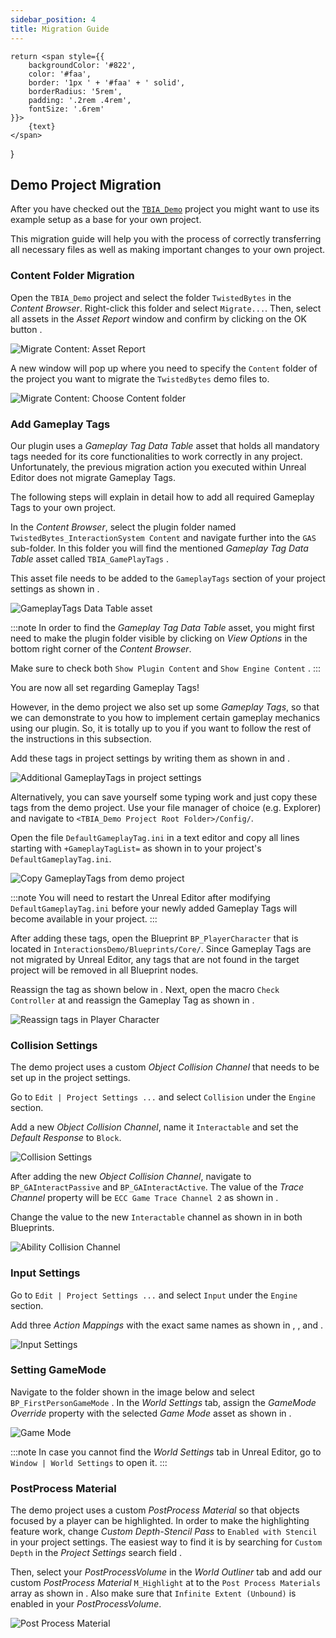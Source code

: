 ```yaml
---
sidebar_position: 4
title: Migration Guide
---
```

    return <span style={{
        backgroundColor: '#822',
        color: '#faa',
        border: '1px ' + '#faa' + ' solid',
        borderRadius: '5rem',
        padding: '.2rem .4rem',
        fontSize: '.6rem'
    }}>
        {text}
    </span>
}

## Demo Project Migration
After you have checked out the [`TBIA_Demo`](demo-project) project you might want to use its example setup as a base for your own project.

This migration guide will help you with the process of correctly transferring all necessary files as well as making important changes to your own project.

### Content Folder Migration
Open the `TBIA_Demo` project and select the folder `TwistedBytes` <Step text="1"/> in the *Content Browser*. Right-click this folder and
select `Migrate...`. Then, select all assets in the *Asset Report* window and confirm by clicking on the OK button <Step text="2"/>.

![Migrate Content: Asset Report](_static/img/01a_migrate_content.png)

A new window will pop up where you need to specify the `Content` <Step text="1"/> folder of the project you want to migrate the `TwistedBytes` demo files to.

![Migrate Content: Choose Content folder](_static/img/01b_migrate_content.png)

### Add Gameplay Tags
Our plugin uses a *Gameplay Tag Data Table* asset that holds all mandatory tags needed for its core functionalities to work correctly in any project.
Unfortunately, the previous migration action you executed within Unreal Editor does not migrate Gameplay Tags.

The following steps will explain in detail how to add all required Gameplay Tags to your own project.

In the *Content Browser*, select the plugin folder named `TwistedBytes_InteractionSystem Content` and navigate further into the `GAS` sub-folder.
In this folder you will find the mentioned *Gameplay Tag Data Table* asset called `TBIA_GamePlayTags` <Step text="3"/>.

This asset file needs to be added to the `GameplayTags` section of your project settings as shown in <Step text="4"/>.

![GameplayTags Data Table asset](_static/img/02_game_play_tags.png)

:::note
In order to find the *Gameplay Tag Data Table* asset, you might first need to make the plugin folder visible by clicking on
*View Options* <Step text="1"/> in the bottom right corner of the *Content Browser*.

Make sure to check both `Show Plugin Content` and `Show Engine Content` <Step text="2"/>.
:::

You are now all set regarding Gameplay Tags!

However, in the demo project we also set up some *Gameplay Tags*, so that we can demonstrate to you how to
implement certain gameplay mechanics using our plugin. So, it is totally up to you if you want to follow the rest of the instructions in this subsection.

Add these tags in project settings by writing them as shown in <Step text="1"/> and <Step text="2"/>.

![Additional GameplayTags in project settings](_static/img/03a_project_tags.png)

Alternatively, you can save yourself some typing work and just copy these tags from the demo project.
Use your file manager of choice (e.g. Explorer) and navigate to `<TBIA_Demo Project Root Folder>/Config/`.

Open the file `DefaultGameplayTag.ini` <Step text="1"/> in a text editor and copy all lines starting with `+GameplayTagList=` as shown in <Step text="2"/>
to your project's `DefaultGameplayTag.ini`.

![Copy GameplayTags from demo project](_static/img/03b_copy_tags_from_demo.png)

:::note
You will need to restart the Unreal Editor after modifying `DefaultGameplayTag.ini` before your newly added Gameplay Tags will become available in your project.
:::

After adding these tags, open the Blueprint `BP_PlayerCharacter` that is located in `InteractionsDemo/Blueprints/Core/`. Since Gameplay Tags are not migrated
by Unreal Editor, any tags that are not found in the target project will be removed in all Blueprint nodes.

Reassign the tag as shown below in <Step text="1"/>. Next, open the macro `Check Controller` at <Step text="2"/> and reassign the Gameplay Tag as
shown in <Step text="3"/>.

![Reassign tags in Player Character](_static/img/10_tags_in_player_character.png)

### Collision Settings
The demo project uses a custom *Object Collision Channel* that needs to be set up in the project settings.

Go to `Edit | Project Settings ...` and select `Collision` under the `Engine` section.

Add a new *Object Collision Channel*, name it `Interactable` and set the *Default Response* to `Block`.

![Collision Settings](_static/img/04_collision_settings.png)

After adding the new *Object Collision Channel*, navigate to `BP_GAInteractPassive` and `BP_GAInteractActive`. The value of the *Trace Channel*
property will be `ECC Game Trace Channel 2` as shown in <Step text="1"/>.

Change the value to the new `Interactable` channel as shown in <Step text="2"/> in both Blueprints.

![Ability Collision Channel](_static/img/05_ability_collision_channel.png)

### Input Settings
Go to `Edit | Project Settings ...` and select  `Input` under the `Engine` section.

Add three *Action Mappings* with the exact same names as shown in <Step text="1"/>, <Step text="2"/>, and <Step text="3"/>.

![Input Settings](_static/img/07_input_settings.png)

### Setting GameMode
Navigate to the folder shown in the image below and select `BP_FirstPersonGameMode` <Step text="1"/>.
In the *World Settings* tab, assign the *GameMode Override* property with the selected *Game Mode* asset as shown in <Step text="2"/>.

![Game Mode](_static/img/08_game_mode.png)

:::note
In case you cannot find the *World Settings* tab in Unreal Editor, go to `Window | World Settings` to open it.
:::

### PostProcess Material
The demo project uses a custom *PostProcess Material* so that objects focused by a player can be highlighted.
In order to make the highlighting feature work, change *Custom Depth-Stencil Pass* to `Enabled with Stencil` in your project settings.
The easiest way to find it is by searching for `Custom Depth` in the *Project Settings* search field <Step text="1"/>.

Then, select your *PostProcessVolume* in the *World Outliner* tab <Step text="3"/> and add our custom *PostProcess Material* `M_Highlight`
at <Step text="4"/> to the `Post Process Materials` array as shown in <Step text="5"/>. Also make sure that
`Infinite Extent (Unbound)` <Step text="6"/> is enabled in your *PostProcessVolume*.

![Post Process Material](_static/img/09_post_process.png)
